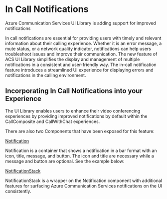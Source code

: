 
<Meta title="Concepts/In Call Notifications" />

# In Call Notifications

Azure Communication Services UI Library is adding support for improved notifications

In call notifications are essential for providing users with timely and relevant information about their calling experience.
Whether it is an error message, a mute status, or a network quality indicator, notifications can help users troubleshoot issues and improve their communication.
The new feature of ACS UI Library simplifies the display and management of multiple notifications in a consistent and user-friendly way.
The in-call notification feature introduces a streamlined UI experience for displaying errors and notifications in the calling environment.

## Incorporating In Call Notifications into your Experience

The UI Library enables users to enhance their video conferencing experiences by providing improved notifications by default within the CallComposite and CallWithChat experiences.

There are also two Components that have been exposed for this feature:

[Notification](./?path=/docs/components-notification--doc)

Notification is a container that shows a notification in a bar format with an icon, title, message, and button. The icon and title are necessary while a message and button are optional. See the example below:

[NotificationStack](./?path=/docs/components-notificationstack--doc)

NotificationStack is a wrapper on the Notification component with additional features for surfacing Azure Communication Services notifications on the UI consistently.
